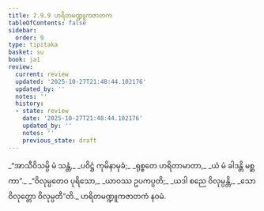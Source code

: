 ```yaml
---
title: 2.9.9 ဟရိတမဏ္ဍူကဇာတက
tableOfContents: false
sidebar:
  order: 9
type: tipitaka
basket: su
book: ja1
review:
  current: review
  updated: '2025-10-27T21:48:44.102176'
  updated_by: ''
  notes: ''
  history:
  - state: review
    date: '2025-10-27T21:48:44.102176'
    updated_by: ''
    notes: ''
    previous_state: draft
---
```



<ReviewStatus review={frontmatter.review} showDetails={true} />

<HypothesisAnnotation frontmatter={frontmatter} />

<DynamicBreadcrumb />

<Division number="177" book="ja1" e="ch" v="22" p="66">

<Paragraph number="626" type="verses" book="ja1">
_“အာသီဝိသမ္ပိ မံ သန္တံ,_  
_ပဝိဋ္ဌံ ကုမိနာမုခံ;_  
_ရုစ္စတေ ဟရိတာမာတာ,_  
_ယံ မံ ခါဒန္တိ မစ္ဆကာ”._  

</Paragraph>

</Division>
<Division number="178" book="ja1" e="ch" v="22" p="66">

<Paragraph number="627" type="verses" book="ja1">
_“ဝိလုမ္ပတေဝ ပုရိသော,_  
_ယာဝဿ ဥပကပ္ပတိ;_  
_ယဒါ စညေ ဝိလုမ္ပန္တိ,_  
_သော ဝိလုတ္တော ဝိလုမ္ပတီ”တိ._  


</Paragraph>
</Division>

<Paragraph number="628" type="center" book="ja1">
ဟရိတမဏ္ဍူကဇာတကံ နဝမံ.
</Paragraph>